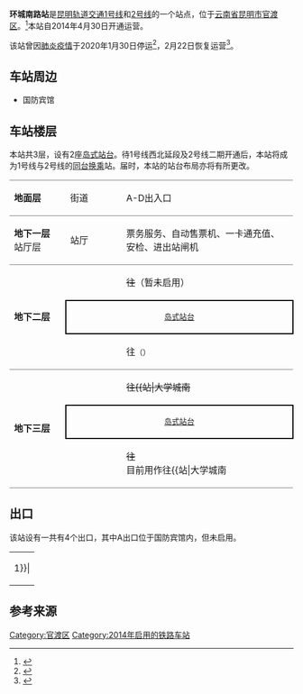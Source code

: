 {{Station Infobox
|Station Name = 环城南路
|Engname = South Ring Rd.
|linecolour = {{昆明地铁颜色|1}}
|linecolour2 = {{昆明地铁颜色|2}}
|Image = Northbound platform of South Ring Rd. Station (20210322171449).jpg
|Caption = 2号线站台（往北部汽车站方向）
|Number = 
|address = [[云南省|云南省]][[昆明市|昆明市]][[官渡区|官渡区]][[太和街道_(昆明市)|太和街道]]
|coordinates = {{Coord|25.027007|102.719434|region:CN_type:railwaystation|format=dms}}
|Type = 地下车站
|Line = [[昆明轨道交通1号线|1号线]]<br>[[昆明轨道交通2号线|2号线]]
|Interchange = 
|Platformtype = 
|Open = 2014年4月30日
|adjacent = {{Adjacent stations|system=昆明地铁
|line1=1|left1=得胜桥|right1=昆明火车站|to-left1=教场北路|note-left1=二期建设中<br />目前暂时与2号线直通运行
|line2=2|left2=塘子巷|right2=昆明火车站|to-right2=宝丰|note-right2=二期建设中<br />目前暂时与1号线直通运行}}
}}

'''环城南路站'''是[[昆明轨道交通|昆明轨道交通]][[昆明轨道交通1号线|1号线]]和[[昆明轨道交通2号线|2号线]]的一个站点，位于[[云南省|云南省]][[昆明市|昆明市]][[官渡区|官渡区]]。<ref>{{Cite web|url=http://www.shxb.net/html/20111117/20111117_296429.shtml |title=昆明市民政局公示首批54个地铁站名 21日前市民可提意见 |date=2011-11-17 |deadurl=yes |archiveurl=https://web.archive.org/web/20111124085339/http://www.shxb.net/html/20111117/20111117_296429.shtml |archivedate=2011-11-24 }}</ref>本站自2014年4月30日开通运营。

该站曾因[[2019冠状病毒病云南省疫情|肺炎疫情]]于2020年1月30日停运<ref>{{Cite web|url=http://news.ifeng.com/c/7teLOTRlGa0|title=重磅！30日起昆明地铁3、6号线全线停运！主城区部分公交线路停运|publisher=凤凰网|date=2020-01-30|accessdate=2020-01-30|archive-date=2020-01-30|archive-url=https://web.archive.org/web/20200130030203/http://news.ifeng.com/c/7teLOTRlGa0|dead-url=no}}</ref>，2月22日恢复运营<ref>{{cite news|url=http://ccwb.yunnan.cn/html/2020-02/22/content_1329537.htm?div=-1|title=27个地铁站 53条公交线路今起恢复运营|work=[[春城晚报|春城晚报]]|date=2020-02-22|accessdate=2020-09-09|archive-date=2021-02-02|archive-url=https://web.archive.org/web/20210202195848/http://ccwb.yunnan.cn/html/2020-02/22/content_1329537.htm?div=-1|dead-url=no}}</ref>。

==车站周边==
*国防宾馆

== 车站楼层 ==
本站共3层，设有2座[[岛式站台|岛式站台]]。待1号线西北延段及2号线二期开通后，本站将成为1号线与2号线的[[同台换乘|同台换乘]]站。届时，本站的站台布局亦将有所更改。
{|cellspacing=0 cellpadding=3
|style="border-top:solid 1px gray;border-bottom:solid 1px gray;" width=100|'''地面层'''
|style="border-top:solid 1px gray;border-bottom:solid 1px gray;" width=100|街道
|style="border-top:solid 1px gray;border-bottom:solid 1px gray;" width=350|A-D出入口
|-
|style="border-bottom:solid 1px gray;"|'''地下一层'''<br />站厅层
|style="border-bottom:solid 1px gray;"|站厅
|style="border-bottom:solid 1px gray;"|票务服务、自动售票机、一卡通充值、安检、进出站闸机
|-
|style="border-bottom:solid 1px gray;" rowspan=3|'''地下二层'''
|{{arrow|L}}
|<s>{{昆明地铁线路名|1}}往{{站|教场北路}}</s>（暂未启用）
|-
|style="border-right:solid 2px black;border-left:solid 2px black;border-top:solid 2px black;border-bottom:solid 2px black;" colspan=2|<center><small>[[岛式站台|岛式站台]]</small></center>
|-
|style="border-bottom:solid 1px gray;"|{{arrow|L}}
|style="border-bottom:solid 1px gray;"|{{昆明地铁线路名|2}}往{{站|北部汽车站}}<small>（{{站|塘子巷}}）</small>
|-
|style="border-bottom:solid 1px gray;" rowspan=3|'''地下三层'''
|{{arrow|R}}
|<s>{{昆明地铁线路名|1}}往{{站|大学城南||昆明市}}/{{站|昆明南火车站}}</s>（暂未启用）
|-
|style="border-right:solid 2px black;border-left:solid 2px black;border-top:solid 2px black;border-bottom:solid 2px black;" colspan=2|<center><small>[[岛式站台|岛式站台]]</small></center>
|-
|style="border-bottom:solid 1px gray;"|{{arrow|R}}
|style="border-bottom:solid 1px gray;"|<s>{{昆明地铁线路名|2}}往{{站|宝丰}}</s><br>目前用作{{昆明地铁线路名|1}}往{{站|大学城南||昆明市}}/{{站|昆明南火车站}}<small>（{{站|昆明火车站}}）</small>
|}

== 出口 ==
该站设有一共有4个出口，其中A出口位于国防宾馆内，但未启用。
{| class="wikitable"
| rowspan=30 align="center" bgcolor={{昆明地铁颜色|1}}|
|-
| rowspan=30 align="center" bgcolor={{昆明地铁颜色|2}}|
|-
! 编号 !! 建议前往的目的地 !! 照片
|-
| {{綠底白字出口|A}} || colspan=2 {{N/A}}
|-
| {{綠底白字出口|B}} || ||
|-
| {{綠底白字出口|D}} || ||
|-
| {{綠底白字出口|E|附=升}} || ||
|-
| bgcolor="#EEEEEE" colspan=3 | {{綠底白字出口|註=升}}
|}

== 参考来源 ==
<references/>

{{s-rail-start}}
{{s-rail|title=KunmingRT}}
{{s-line new|system=KunmingRT|line=1|previous=得胜桥|next=昆明火车站|type=future|note=二期建设中<br />目前暂时与1号线直通运行}}
{{s-line new|system=KunmingRT|line=2|previous=塘子巷|next=昆明火车站|type2=future|note2=该站暂缓开通<br />目前暂时与1号线直通运行}}
{{s-end}}

{{昆明地铁1号线}}
{{昆明地铁2号线}}


[[Category:官渡区|Category:官渡区]]
[[Category:2014年启用的铁路车站|Category:2014年启用的铁路车站]]